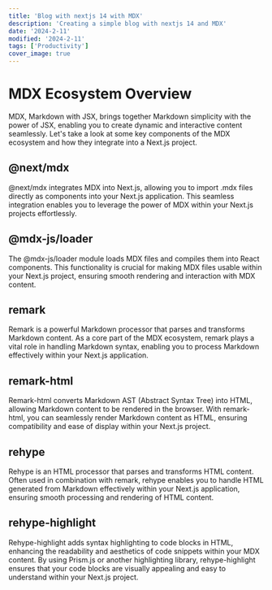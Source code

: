 ```yaml
---
title: 'Blog with nextjs 14 with MDX'
description: 'Creating a simple blog with nextjs 14 and MDX'
date: '2024-2-11'
modified: '2024-2-11'
tags: ['Productivity']
cover_image: true
---
```


# MDX Ecosystem Overview

MDX, Markdown with JSX, brings together Markdown simplicity with the power of JSX, enabling you to create dynamic and interactive content seamlessly. Let's take a look at some key components of the MDX ecosystem and how they integrate into a Next.js project.

## @next/mdx

@next/mdx integrates MDX into Next.js, allowing you to import .mdx files directly as components into your Next.js application. This seamless integration enables you to leverage the power of MDX within your Next.js projects effortlessly.

## @mdx-js/loader

The @mdx-js/loader module loads MDX files and compiles them into React components. This functionality is crucial for making MDX files usable within your Next.js project, ensuring smooth rendering and interaction with MDX content.

## remark

Remark is a powerful Markdown processor that parses and transforms Markdown content. As a core part of the MDX ecosystem, remark plays a vital role in handling Markdown syntax, enabling you to process Markdown effectively within your Next.js application.

## remark-html

Remark-html converts Markdown AST (Abstract Syntax Tree) into HTML, allowing Markdown content to be rendered in the browser. With remark-html, you can seamlessly render Markdown content as HTML, ensuring compatibility and ease of display within your Next.js project.

## rehype

Rehype is an HTML processor that parses and transforms HTML content. Often used in combination with remark, rehype enables you to handle HTML generated from Markdown effectively within your Next.js application, ensuring smooth processing and rendering of HTML content.

## rehype-highlight

Rehype-highlight adds syntax highlighting to code blocks in HTML, enhancing the readability and aesthetics of code snippets within your MDX content. By using Prism.js or another highlighting library, rehype-highlight ensures that your code blocks are visually appealing and easy to understand within your Next.js project.
